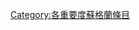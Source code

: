 {{Wikipedia category}}
{{Articles by Importance|topic=蘇格蘭|project=蘇格蘭|format=toc}}
[[Category:各重要度蘇格蘭條目|Category:各重要度蘇格蘭條目]]